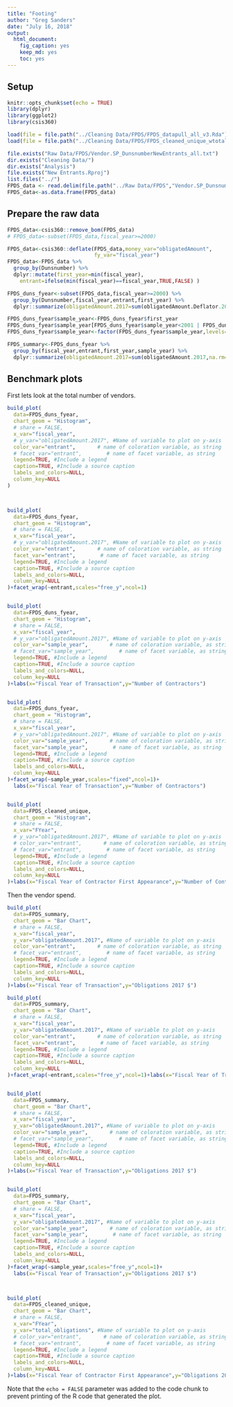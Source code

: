 ```yaml
---
title: "Footing"
author: "Greg Sanders"
date: "July 16, 2018"
output: 
  html_document: 
    fig_caption: yes
    keep_md: yes
    toc: yes
---
```

## Setup
```r
knitr::opts_chunk$set(echo = TRUE)
library(dplyr)
library(ggplot2)
library(csis360)

```



```r




load(file = file.path("../Cleaning Data/FPDS/FPDS_datapull_all_v3.Rda"))
load(file = file.path("../Cleaning Data/FPDS/FPDS_cleaned_unique_wtotalobligations.Rda"))

file.exists("Raw Data/FPDS/Vendor.SP_DunsnumberNewEntrants_all.txt")
dir.exists("Cleaning Data/")
dir.exists("Analysis")
file.exists("New Entrants.Rproj")
list.files("../")
FPDS_data <- read.delim(file.path("../Raw Data/FPDS","Vendor.SP_DunsnumberNewEntrants_all.txt"), fill = TRUE, header=TRUE,  na.strings = c("", "NULL"))
FPDS_data<-as.data.frame(FPDS_data)

```


## Prepare the raw data
```r

FPDS_data<-csis360::remove_bom(FPDS_data)
# FPDS_data<-subset(FPDS_data,fiscal_year>=2000)

FPDS_data<-csis360::deflate(FPDS_data,money_var="obligatedAmount",
                            fy_var="fiscal_year")
FPDS_data<-FPDS_data %>%
  group_by(Dunsnumber) %>%
  dplyr::mutate(first_year=min(fiscal_year),
    entrant=ifelse(min(fiscal_year)==fiscal_year,TRUE,FALSE) )

FPDS_duns_fyear<-subset(FPDS_data,fiscal_year>=2000) %>%
  group_by(Dunsnumber,fiscal_year,entrant,first_year) %>%
  dplyr::summarize(obligatedAmount.2017=sum(obligatedAmount.Deflator.2017,na.rm=TRUE))

FPDS_duns_fyear$sample_year<-FPDS_duns_fyear$first_year
FPDS_duns_fyear$sample_year[FPDS_duns_fyear$sample_year<2001 | FPDS_duns_fyear$sample_year>2006]<-"Not in sample"
FPDS_duns_fyear$sample_year<-factor(FPDS_duns_fyear$sample_year,levels=c("Not in sample","2001","2002","2003","2004","2005","2006"))

FPDS_summary<-FPDS_duns_fyear %>%
  group_by(fiscal_year,entrant,first_year,sample_year) %>%
  dplyr::summarize(obligatedAmount.2017=sum(obligatedAmount.2017,na.rm=TRUE))


```

## Benchmark plots

First lets look at the total number of vendors.

```r


build_plot(
  data=FPDS_duns_fyear,
  chart_geom = "Histogram",
  # share = FALSE,
  x_var="fiscal_year",
  # y_var="obligatedAmount.2017", #Name of variable to plot on y-axis
  color_var="entrant",       # name of coloration variable, as string
  # facet_var="entrant",        # name of facet variable, as string
  legend=TRUE, #Include a legend
  caption=TRUE, #Include a source caption
  labels_and_colors=NULL,
  column_key=NULL
)



build_plot(
  data=FPDS_duns_fyear,
  chart_geom = "Histogram",
  # share = FALSE,
  x_var="fiscal_year",
  # y_var="obligatedAmount.2017", #Name of variable to plot on y-axis
  color_var="entrant",       # name of coloration variable, as string
  facet_var="entrant",        # name of facet variable, as string
  legend=TRUE, #Include a legend
  caption=TRUE, #Include a source caption
  labels_and_colors=NULL,
  column_key=NULL
)+facet_wrap(~entrant,scales="free_y",ncol=1)


build_plot(
  data=FPDS_duns_fyear,
  chart_geom = "Histogram",
  # share = FALSE,
  x_var="fiscal_year",
  # y_var="obligatedAmount.2017", #Name of variable to plot on y-axis
  color_var="sample_year",       # name of coloration variable, as string
  # facet_var="sample_year",        # name of facet variable, as string
  legend=TRUE, #Include a legend
  caption=TRUE, #Include a source caption
  labels_and_colors=NULL,
  column_key=NULL
)+labs(x="Fiscal Year of Transaction",y="Number of Contractors")


build_plot(
  data=FPDS_duns_fyear,
  chart_geom = "Histogram",
  # share = FALSE,
  x_var="fiscal_year",
  # y_var="obligatedAmount.2017", #Name of variable to plot on y-axis
  color_var="sample_year",       # name of coloration variable, as string
  facet_var="sample_year",        # name of facet variable, as string
  legend=TRUE, #Include a legend
  caption=TRUE, #Include a source caption
  labels_and_colors=NULL,
  column_key=NULL
)+facet_wrap(~sample_year,scales="fixed",ncol=1)+
  labs(x="Fiscal Year of Transaction",y="Number of Contractors")


build_plot(
  data=FPDS_cleaned_unique,
  chart_geom = "Histogram",
  # share = FALSE,
  x_var="FYear",
  # y_var="obligatedAmount.2017", #Name of variable to plot on y-axis
  # color_var="entrant",       # name of coloration variable, as string
  # facet_var="entrant",        # name of facet variable, as string
  legend=TRUE, #Include a legend
  caption=TRUE, #Include a source caption
  labels_and_colors=NULL,
  column_key=NULL
)+labs(x="Fiscal Year of Contractor First Appearance",y="Number of Contractors")#+facet_wrap(~entrant,scales="free_y",ncol=1)


```

Then the vendor spend.

```r

build_plot(
  data=FPDS_summary,
  chart_geom = "Bar Chart",
  # share = FALSE,
  x_var="fiscal_year",
  y_var="obligatedAmount.2017", #Name of variable to plot on y-axis
  color_var="entrant",       # name of coloration variable, as string
  # facet_var="entrant",        # name of facet variable, as string
  legend=TRUE, #Include a legend
  caption=TRUE, #Include a source caption
  labels_and_colors=NULL,
  column_key=NULL
)+labs(x="Fiscal Year of Transaction",y="Obligations 2017 $")

build_plot(
  data=FPDS_summary,
  chart_geom = "Bar Chart",
  # share = FALSE,
  x_var="fiscal_year",
  y_var="obligatedAmount.2017", #Name of variable to plot on y-axis
  color_var="entrant",       # name of coloration variable, as string
  facet_var="entrant",        # name of facet variable, as string
  legend=TRUE, #Include a legend
  caption=TRUE, #Include a source caption
  labels_and_colors=NULL,
  column_key=NULL
)+facet_wrap(~entrant,scales="free_y",ncol=1)+labs(x="Fiscal Year of Transaction",y="Obligations 2017 $")


build_plot(
  data=FPDS_summary,
  chart_geom = "Bar Chart",
  # share = FALSE,
  x_var="fiscal_year",
  y_var="obligatedAmount.2017", #Name of variable to plot on y-axis
  color_var="sample_year",       # name of coloration variable, as string
  # facet_var="sample_year",        # name of facet variable, as string
  legend=TRUE, #Include a legend
  caption=TRUE, #Include a source caption
  labels_and_colors=NULL,
  column_key=NULL
)+labs(x="Fiscal Year of Transaction",y="Obligations 2017 $")


build_plot(
  data=FPDS_summary,
  chart_geom = "Bar Chart",
  # share = FALSE,
  x_var="fiscal_year",
  y_var="obligatedAmount.2017", #Name of variable to plot on y-axis
  color_var="sample_year",       # name of coloration variable, as string
  facet_var="sample_year",        # name of facet variable, as string
  legend=TRUE, #Include a legend
  caption=TRUE, #Include a source caption
  labels_and_colors=NULL,
  column_key=NULL
)+facet_wrap(~sample_year,scales="free_y",ncol=1)+
  labs(x="Fiscal Year of Transaction",y="Obligations 2017 $")



build_plot(
  data=FPDS_cleaned_unique,
  chart_geom = "Bar Chart",
  # share = FALSE,
  x_var="FYear",
  y_var="total_obligations", #Name of variable to plot on y-axis
  # color_var="entrant",       # name of coloration variable, as string
  # facet_var="entrant",        # name of facet variable, as string
  legend=TRUE, #Include a legend
  caption=TRUE, #Include a source caption
  labels_and_colors=NULL,
  column_key=NULL
)+labs(x="Fiscal Year of Contractor First Appearance",y="Obligations 2017 $")


```

Note that the `echo = FALSE` parameter was added to the code chunk to prevent printing of the R code that generated the plot.
